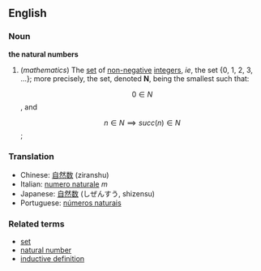 == English ==
=== Noun ===
'''the natural numbers'''

# (''mathematics'') The [[set]] of [[non-negative]] [[integer]]s, ''ie'', the set {0, 1, 2, 3, ...}; more precisely, the set, denoted '''N''', being the smallest such that:
#:<math>0 \in N</math>, and
#:<math>n \in N \implies succ(n) \in N</math>;

===Translation===
*Chinese: [[自然数]] (ziranshu)
*Italian: [[numero naturale]] ''m''
*Japanese: [[自然数]] (しぜんすう, shizensu)
*Portuguese: [[números naturais]]

=== Related terms ===
* [[set]]
* [[natural number]]
* [[inductive definition]]